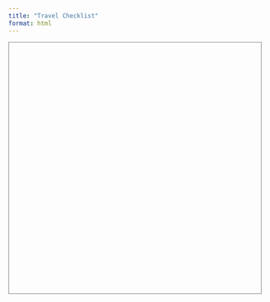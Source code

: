 ```yaml
---
title: "Travel Checklist"
format: html
---
```


<!-- Load Leaflet CSS & JS -->

<link
  rel="stylesheet"
  href="https://unpkg.com/leaflet@1.9.4/dist/leaflet.css"
/>

```{=html}
<script
  src="https://unpkg.com/leaflet@1.9.4/dist/leaflet.js">
</script>
```

<!-- Style -->

```{=html}
<style>
  #map {
    height: 500px;
    border: 1px solid gray;
    margin-top: 1em;
  }
</style>
```

<!-- Map container -->

::: {#map}
:::

<!-- Script -->

```{=html}
<script>
  var map = L.map('map').setView([20, 0], 2);

  L.tileLayer('https://{s}.tile.openstreetmap.org/{z}/{x}/{y}.png', {
    maxZoom: 19,
    attribution: '&copy; OpenStreetMap contributors'
  }).addTo(map);

  L.marker([40.7128, -74.0060]).addTo(map).bindPopup("NYC 🗽");
  
  var marker = L.marker([51.5, -0.09]).addTo(map);
  
</script>
```
